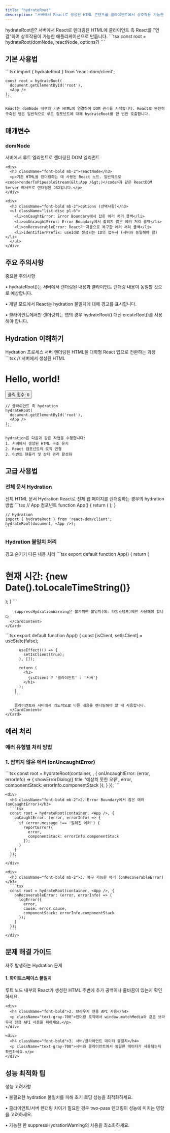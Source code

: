 ```yaml
---
title: "hydrateRoot"
description: "서버에서 React로 생성된 HTML 콘텐츠를 클라이언트에서 상호작용 가능한 React 애플리케이션으로 변환하는 API"
---
```



<Card className="mb-6">
  <CardHeader>
    <CardTitle>hydrateRoot란?</CardTitle>
    <CardDescription>
      서버에서 React로 렌더링된 HTML에 클라이언트 측 React를 "연결"하여 상호작용이 가능한 애플리케이션으로 만듭니다.
    </CardDescription>
  </CardHeader>
  <CardContent>
    ```tsx
    const root = hydrateRoot(domNode, reactNode, options?)
    ```
  </CardContent>
</Card>

## 기본 사용법

<Card className="mb-6">
  <CardContent className="pt-6">
    ```tsx
    import { hydrateRoot } from 'react-dom/client';
    
    const root = hydrateRoot(
      document.getElementById('root'),
      <App />
    );
    ```
    
    React는 domNode 내부의 기존 HTML에 연결하여 DOM 관리를 시작합니다. React로 완전히 구축된 앱은 일반적으로 루트 컴포넌트에 대해 hydrateRoot를 한 번만 호출합니다.
  </CardContent>
</Card>

## 매개변수

<Card className="mb-6">
  <CardContent className="space-y-4 pt-6">
    <div>
      <h3 className="font-bold mb-2">domNode</h3>
      <p>서버에서 루트 엘리먼트로 렌더링된 DOM 엘리먼트</p>
    </div>

    <div>
      <h3 className="font-bold mb-2">reactNode</h3>
      <p>기존 HTML을 렌더링하는 데 사용된 React 노드. 일반적으로 <code>renderToPipeableStream(&lt;App /&gt;)</code>과 같은 ReactDOM Server 메서드로 렌더링된 JSX입니다.</p>
    </div>

    <div>
      <h3 className="font-bold mb-2">options (선택사항)</h3>
      <ul className="list-disc pl-6">
        <li>onCaughtError: Error Boundary에서 잡힌 에러 처리 콜백</li>
        <li>onUncaughtError: Error Boundary에서 잡히지 않은 에러 처리 콜백</li>
        <li>onRecoverableError: React가 자동으로 복구한 에러 처리 콜백</li>
        <li>identifierPrefix: useId로 생성되는 ID의 접두사 (서버와 동일해야 함)</li>
      </ul>
    </div>
  </CardContent>
</Card>

## 주요 주의사항

<Alert variant="destructive" className="mb-6">
  <AlertTitle>중요한 주의사항</AlertTitle>
  <AlertDescription className="space-y-2">
    <p>• hydrateRoot()는 서버에서 렌더링된 내용과 클라이언트 렌더링 내용이 동일할 것으로 예상합니다.</p>
    <p>• 개발 모드에서 React는 hydration 불일치에 대해 경고를 표시합니다.</p>
    <p>• 클라이언트에서만 렌더링되는 앱의 경우 hydrateRoot() 대신 createRoot()를 사용해야 합니다.</p>
  </AlertDescription>
</Alert>

## Hydration 이해하기

<Card className="mb-6">
  <CardHeader>
    <CardTitle>Hydration 프로세스</CardTitle>
    <CardDescription>
      서버 렌더링된 HTML을 대화형 React 앱으로 전환하는 과정
    </CardDescription>
  </CardHeader>
  <CardContent>
    ```tsx
    // 서버에서 생성된 HTML
    <div id="root">
      <h1>Hello, world!</h1>
      <button>클릭 횟수: 0</button>
    </div>

    // 클라이언트 측 hydration
    hydrateRoot(
      document.getElementById('root'),
      <App />
    );
    ```

    hydration은 다음과 같은 작업을 수행합니다:
    1. 서버에서 생성된 HTML 구조 유지
    2. React 컴포넌트의 로직 연결
    3. 이벤트 핸들러 및 상태 관리 활성화
  </CardContent>
</Card>

## 고급 사용법

### 전체 문서 Hydration

<Card className="mb-6">
  <CardHeader>
    <CardTitle>전체 HTML 문서 Hydration</CardTitle>
    <CardDescription>
      React로 전체 웹 페이지를 렌더링하는 경우의 hydration 방법
    </CardDescription>
  </CardHeader>
  <CardContent>
    ```tsx
    // App 컴포넌트
    function App() {
      return (
        <html>
          <head>
            <meta charSet="utf-8" />
            <meta name="viewport" content="width=device-width, initial-scale=1" />
            <link rel="stylesheet" href="/styles.css" />
            <title>My app</title>
          </head>
          <body>
            <Router />
          </body>
        </html>
      );
    }

    // Hydration
    import { hydrateRoot } from 'react-dom/client';
    hydrateRoot(document, <App />);
    ```
  </CardContent>
</Card>

### Hydration 불일치 처리

<Tabs defaultValue="suppress" className="mb-6">
  <TabsList>
    <TabsTrigger value="suppress">경고 숨기기</TabsTrigger>
    <TabsTrigger value="different">다른 내용 처리</TabsTrigger>
  </TabsList>
  
  <TabsContent value="suppress">
    <Card>
      <CardContent className="pt-6">
        ```tsx
        export default function App() {
          return (
            <h1 suppressHydrationWarning={true}>
              현재 시간: {new Date().toLocaleTimeString()}
            </h1>
          );
        }
        ```
        
        suppressHydrationWarning은 불가피한 불일치(예: 타임스탬프)에만 사용해야 합니다.
      </CardContent>
    </Card>
  </TabsContent>
  
  <TabsContent value="different">
    <Card>
      <CardContent className="pt-6">
        ```tsx
        export default function App() {
          const [isClient, setIsClient] = useState(false);

          useEffect(() => {
            setIsClient(true);
          }, []);

          return (
            <h1>
              {isClient ? '클라이언트' : '서버'}
            </h1>
          );
        }
        ```
        
        클라이언트와 서버에서 의도적으로 다른 내용을 렌더링해야 할 때 사용합니다.
      </CardContent>
    </Card>
  </TabsContent>
</Tabs>

## 에러 처리

### 에러 유형별 처리 방법

<Card className="mb-6">
  <CardContent className="space-y-6 pt-6">
    <div>
      <h3 className="font-bold mb-2">1. 잡히지 않은 에러 (onUncaughtError)</h3>
      ```tsx
      const root = hydrateRoot(container, <App />, {
        onUncaughtError: (error, errorInfo) => {
          showErrorDialog({
            title: '예상치 못한 오류',
            error,
            componentStack: errorInfo.componentStack
          });
        }
      });
      ```
    </div>

    <div>
      <h3 className="font-bold mb-2">2. Error Boundary에서 잡은 에러 (onCaughtError)</h3>
      ```tsx
      const root = hydrateRoot(container, <App />, {
        onCaughtError: (error, errorInfo) => {
          if (error.message !== '알려진 에러') {
            reportError({
              error,
              componentStack: errorInfo.componentStack
            });
          }
        }
      });
      ```
    </div>

    <div>
      <h3 className="font-bold mb-2">3. 복구 가능한 에러 (onRecoverableError)</h3>
      ```tsx
      const root = hydrateRoot(container, <App />, {
        onRecoverableError: (error, errorInfo) => {
          logError({
            error,
            cause: error.cause,
            componentStack: errorInfo.componentStack
          });
        }
      });
      ```
    </div>
  </CardContent>
</Card>

## 문제 해결 가이드

<Card className="mb-6">
  <CardHeader>
    <CardTitle>자주 발생하는 Hydration 문제</CardTitle>
  </CardHeader>
  <CardContent className="space-y-4">
    <div>
      <h4 className="font-bold">1. 화이트스페이스 불일치</h4>
      <p className="text-gray-700">루트 노드 내부의 React가 생성한 HTML 주변에 추가 공백이나 줄바꿈이 있는지 확인하세요.</p>
    </div>
    
    <div>
      <h4 className="font-bold">2. 브라우저 전용 API 사용</h4>
      <p className="text-gray-700">렌더링 로직에서 window.matchMedia와 같은 브라우저 전용 API 사용을 피하세요.</p>
    </div>
    
    <div>
      <h4 className="font-bold">3. 서버/클라이언트 데이터 불일치</h4>
      <p className="text-gray-700">서버와 클라이언트에서 동일한 데이터가 사용되는지 확인하세요.</p>
    </div>
  </CardContent>
</Card>

## 성능 최적화 팁

<Alert className="mb-6">
  <AlertTitle>성능 고려사항</AlertTitle>
  <AlertDescription className="space-y-2">
    <p>• 불필요한 hydration 불일치를 피해 초기 로딩 성능을 최적화하세요.</p>
    <p>• 클라이언트/서버 렌더링 차이가 필요한 경우 two-pass 렌더링이 성능에 미치는 영향을 고려하세요.</p>
    <p>• 가능한 한 suppressHydrationWarning의 사용을 최소화하세요.</p>
  </AlertDescription>
</Alert>